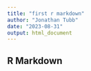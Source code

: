 ```yaml
---
title: "first r markdown"
author: "Jonathan Tubb"
date: "2023-08-31"
output: html_document
---
```




## R Markdown

